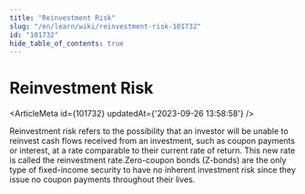 ```yaml
---
title: "Reinvestment Risk"
slug: "/en/learn/wiki/reinvestment-risk-101732"
id: "101732"
hide_table_of_contents: true
---
```



# Reinvestment Risk

<ArticleMeta id={101732} updatedAt={'2023-09-26 13:58:58'} />
<div className='border-solid border-b border-t-0 my-4 border-[var(--ifm-color-gray-300)]' />

Reinvestment risk refers to the possibility that an investor will be unable to reinvest cash flows received from an investment, such as coupon payments or interest, at a rate comparable to their current rate of return. This new rate is called the reinvestment rate.Zero-coupon bonds (Z-bonds) are the only type of fixed-income security to have no inherent investment risk since they issue no coupon payments throughout their lives.
